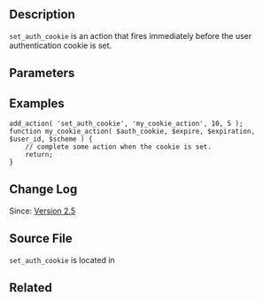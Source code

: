 == Description ==

<tt>set_auth_cookie</tt> is an action that fires immediately before the user authentication cookie is set.

== Parameters ==

{{Parameter|$auth_cookie|string|Authentication cookie.}}
{{Parameter|$expire|int|Login grace period in seconds. Default 43,200 seconds, or 12 hours.}}
{{Parameter|expiration|int|Duration in seconds the authentication cookie should be valid. Default 1,209,600 seconds, or 14 days.}}
{{Parameter|$user_ID|int|User ID.}}
{{Parameter|$scheme|string|Authentication scheme. Values include 'auth', 'secure_auth', or 'logged_in'.}}

== Examples ==

<pre>
add_action( 'set_auth_cookie', 'my_cookie_action', 10, 5 );
function my_cookie_action( $auth_cookie, $expire, $expiration, $user_id, $scheme ) {
    // complete some action when the cookie is set.
    return;
}
</pre>

== Change Log ==

Since: [[Version 2.5]]

== Source File ==

<tt>set_auth_cookie</tt> is located in {{Trac|wp-includes/pluggable.php}}

== Related ==